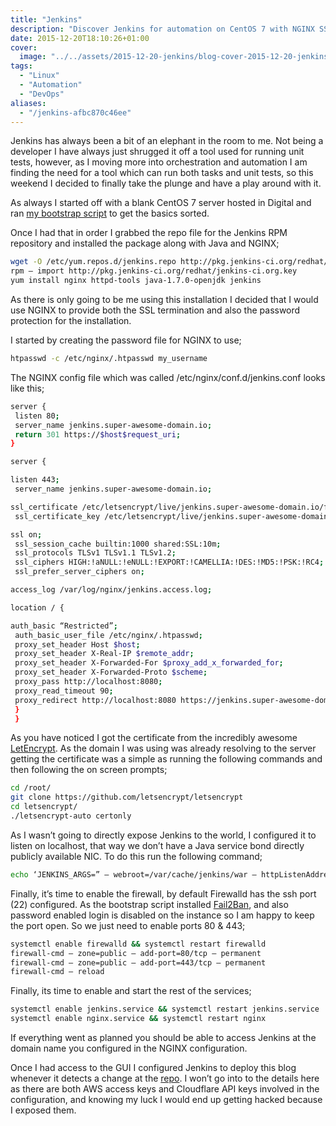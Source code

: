 ```yaml
---
title: "Jenkins"
description: "Discover Jenkins for automation on CentOS 7 with NGINX SSL setup. Orchestrate tasks efficiently!"
date: 2015-12-20T18:10:26+01:00
cover:
  image: "../../assets/2015-12-20-jenkins/blog-cover-2015-12-20-jenkins.png"
tags:
  - "Linux"
  - "Automation"
  - "DevOps"
aliases:
  - "/jenkins-afbc870c46ee"
---
```


Jenkins has always been a bit of an elephant in the room to me. Not being a developer I have always just shrugged it off a tool used for running unit tests, however, as I moving more into orchestration and automation I am finding the need for a tool which can run both tasks and unit tests, so this weekend I decided to finally take the plunge and have a play around with it.

As always I started off with a blank CentOS 7 server hosted in Digital and ran [my bootstrap script](/2015/06/28/digital-ocean-bootstrap/) to get the basics sorted.

Once I had that in order I grabbed the repo file for the Jenkins RPM repository and installed the package along with Java and NGINX;

```bash frame="terminal" title="Jenkins 1/7"
wget -O /etc/yum.repos.d/jenkins.repo http://pkg.jenkins-ci.org/redhat/jenkins.repo
rpm — import http://pkg.jenkins-ci.org/redhat/jenkins-ci.org.key
yum install nginx httpd-tools java-1.7.0-openjdk jenkins
```


As there is only going to be me using this installation I decided that I would use NGINX to provide both the SSL termination and also the password protection for the installation.

I started by creating the password file for NGINX to use;

```bash frame="terminal" title="Jenkins 2/7"
htpasswd -c /etc/nginx/.htpasswd my_username
```


The NGINX config file which was called /etc/nginx/conf.d/jenkins.conf looks like this;

```bash frame="terminal" title="Jenkins 3/7"
server {
 listen 80;
 server_name jenkins.super-awesome-domain.io;
 return 301 https://$host$request_uri;
}

server {

listen 443;
 server_name jenkins.super-awesome-domain.io;

ssl_certificate /etc/letsencrypt/live/jenkins.super-awesome-domain.io/fullchain.pem;
 ssl_certificate_key /etc/letsencrypt/live/jenkins.super-awesome-domain.io/privkey.pem;

ssl on;
 ssl_session_cache builtin:1000 shared:SSL:10m;
 ssl_protocols TLSv1 TLSv1.1 TLSv1.2;
 ssl_ciphers HIGH:!aNULL:!eNULL:!EXPORT:!CAMELLIA:!DES:!MD5:!PSK:!RC4;
 ssl_prefer_server_ciphers on;

access_log /var/log/nginx/jenkins.access.log;

location / {

auth_basic “Restricted”;
 auth_basic_user_file /etc/nginx/.htpasswd;
 proxy_set_header Host $host;
 proxy_set_header X-Real-IP $remote_addr;
 proxy_set_header X-Forwarded-For $proxy_add_x_forwarded_for;
 proxy_set_header X-Forwarded-Proto $scheme;
 proxy_pass http://localhost:8080;
 proxy_read_timeout 90;
 proxy_redirect http://localhost:8080 https://jenkins.super-awesome-domain.io;
 }
 }
```


As you have noticed I got the certificate from the incredibly awesome [LetEncrypt](https://letsencrypt.org). As the domain I was using was already resolving to the server getting the certificate was a simple as running the following commands and then following the on screen prompts;

```bash frame="terminal" title="Jenkins 4/7"
cd /root/
git clone https://github.com/letsencrypt/letsencrypt
cd letsencrypt/
./letsencrypt-auto certonly
```


As I wasn’t going to directly expose Jenkins to the world, I configured it to listen on localhost, that way we don’t have a Java service bond directly publicly available NIC. To do this run the following command;

```bash frame="terminal" title="Jenkins 5/7"
echo ‘JENKINS_ARGS=” — webroot=/var/cache/jenkins/war — httpListenAddress=127.0.0.1 — httpPort=$HTTP_PORT -ajp13Port=$AJP_PORT’ > /etc/default/jenkins
```


Finally, it’s time to enable the firewall, by default Firewalld has the ssh port (22) configured. As the bootstrap script installed [Fail2Ban](/2015/03/29/fail2ban-on-centos-7/), and also password enabled login is disabled on the instance so I am happy to keep the port open. So we just need to enable ports 80 & 443;

```bash frame="terminal" title="Jenkins 6/7"
systemctl enable firewalld && systemctl restart firewalld
firewall-cmd — zone=public — add-port=80/tcp — permanent
firewall-cmd — zone=public — add-port=443/tcp — permanent
firewall-cmd — reload
```


Finally, its time to enable and start the rest of the services;

```bash frame="terminal" title="Jenkins 7/7"
systemctl enable jenkins.service && systemctl restart jenkins.service
systemctl enable nginx.service && systemctl restart nginx
```


If everything went as planned you should be able to access Jenkins at the domain name you configured in the NGINX configuration.

Once I had access to the GUI I configured Jenkins to deploy this blog whenever it detects a change at the [repo](https://github.com/russmckendrick/blog). I won’t go into to the details here as there are both AWS access keys and Cloudflare API keys involved in the configuration, and knowing my luck I would end up getting hacked because I exposed them.
